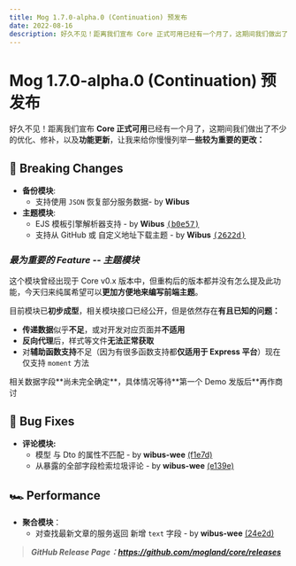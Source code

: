 ```yaml
---
title: Mog 1.7.0-alpha.0 (Continuation) 预发布
date: 2022-08-16
description: 好久不见！距离我们宣布 Core 正式可用已经有一个月了，这期间我们做出了不少的优化、修补，以及功能更新，让我来给你慢慢列举一些较为重要的更改：
---
```



# Mog 1.7.0-alpha.0 (Continuation) 预发布

好久不见！距离我们宣布 **Core 正式可用**已经有一个月了，这期间我们做出了不少的优化、修补，以及**功能更新**，让我来给你慢慢列举一**些较为重要的更改：**

## 🚨 Breaking Changes

- **备份模块**:
  - 支持使用 `JSON` 恢复部分服务数据- by **Wibus**
- **主题模块**:
  - EJS 模板引擎解析器支持 - by **Wibus** [<samp>(b0e57)</samp>](https://github.com/mogland/core/commit/b0e57c9)
  - 支持从 GitHub 或 自定义地址下载主题 - by **Wibus** [<samp>(2622d)</samp>](https://github.com/mogland/core/commit/2622d66)

### *最为重要的 Feature -- 主题模块*

这个模块曾经出现于 Core v0.x 版本中，但重构后的版本都并没有怎么提及此功能，今天归来纯属希望可以**更加方便地来编写前端主题**。

目前模块已**初步成型**，相关模块接口已经公开，但是依然存在**有且已知的问题：**

- **传递数据**似乎**不足**，或对开发对应页面并**不适用**
- **反向代理**后，样式等文件**无法正常获取**
- 对**辅助函数支持**不足（因为有很多函数支持都**仅适用于 Express 平台**）现在仅支持 `moment` 方法

<Callout>
相关数据字段**尚未完全确定**，具体情况等待**第一个 Demo 发版后**再作商讨
</Callout>

## 🐞 Bug Fixes

- **评论模块:**
  - 模型 与 Dto 的属性不匹配 - by **wibus-wee** [(f1e7d)](https://github.com/mogland/core/commit/f1e7daf)
  - 从暴露的全部字段检索垃圾评论 - by **wibus-wee** [(e139e)](https://github.com/mogland/core/commit/e139e78)

## 🏎 Performance

- **聚合模块**：
  - 对查找最新文章的服务返回 新增 `text` 字段 - by **wibus-wee** [(24e2d)](https://github.com/mogland/core/commit/24e2de5)

> **_GitHub Release Page：https://github.com/mogland/core/releases_**